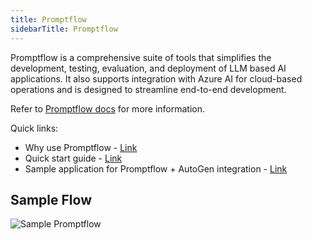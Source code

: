 ```yaml
---
title: Promptflow
sidebarTitle: Promptflow
---
```


Promptflow is a comprehensive suite of tools that simplifies the development, testing, evaluation, and deployment of LLM based AI applications. It also supports integration with Azure AI for cloud-based operations and is designed to streamline end-to-end development.

Refer to [Promptflow docs](https://ag2ai.github.io/promptflow/) for more information.

Quick links:

- Why use Promptflow - [Link](https://learn.microsoft.com/en-us/azure/machine-learning/prompt-flow/overview-what-is-prompt-flow)
- Quick start guide - [Link](https://ag2ai.github.io/promptflow/how-to-guides/quick-start.html)
- Sample application for Promptflow + AutoGen integration - [Link](https://github.com/ag2ai/build-with-ag2/tree/main/samples/apps/promptflow-autogen)

## Sample Flow

![Sample Promptflow](./img/ecosystem-promptflow.png)
